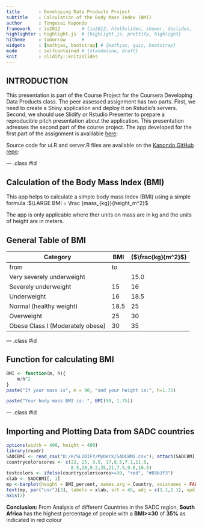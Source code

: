 ```yaml
---
title       : Developing Data Products Project
subtitle    : Calculation of the Body Mass Index (BMI)
author      : Tongesai Kapondo 
framework   : io2012        # {io2012, html5slides, shower, dzslides, ...}
highlighter : highlight.js  # {highlight.js, prettify, highlight}
hitheme     : tomorrow      # 
widgets     : [mathjax, bootstrap] # {mathjax, quiz, bootstrap}
mode        : selfcontained # {standalone, draft}
knit        : slidify::knit2slides
---
```



## INTRODUCTION
This presentation is part of the Course Project for the Coursera Developing Data Products class. The peer assessed assignment has two parts. First, we need to create a Shiny application and deploy it on Rstudio's servers. Second, we should use Slidify or Rstudio Presenter to prepare a reproducible pitch presentation about the application. This presentation adresses the second part of the course project.
The app developed for the first part of the assignment is avalilable [here](https://kapondot.shinyapps.io/DevelopingDataProjects/):

Source code for ui.R and server.R files are available on the [Kapondo GitHub repo](https://github.com/Kapondo/Dataproducts):


--- .class #id 

## Calculation of the Body Mass Index (BMI)

This app helps to calculate a simple body mass index (BMI) using a simple formula :$\LARGE BMI = \frac {mass_{kg}}{height_m^2}$

The app is only applicable where ther units on mass are in kg and the units of height are in meters.


## General Table of BMI 

Category |	BMI |($\frac{kg}{m^2}$) 
---------|-------|-----------------
          | from | to
Very severely underweight |  	|15.0
Severely underweight    |15	    |16
Underweight	|16	| 18.5
Normal (healthy weight) |	18.5 |	25
Overweight	| 25 |	30
Obese Class I (Moderately obese) |	30 |	35


--- .class #id

## Function for calculating BMI

```r
BMI <- function(m, h){
    m/h^2
}
paste("If your mass is", m = 90, "and your height is:", h=1.75)

paste("Your body mass BMI is: ", BMI(90, 1.75))
```

--- .class #id

## Importing and Plotting Data from SADC countries
```r
options(width = 400, height = 400) 
library(readr)
SADCBMI <- read_csv("D:/R/SLIDIFY/MyDeck/SADCBMI.csv"); attach(SADCBMI)
countrycolorscores <- c(22, 25, 9.5, 17,8.5,7.1,11.5,
                        8.5,20,9.2,35,21,7.5,9.8,10.5)
testcolors <- ifelse(countrycolorscores>=30, "red", "#03b3f3")
xlab <- SADCBMI[, 1]
mp <-barplot(height = BMI_percent, names.arg = Country, axisnames = FALSE,  col = testcolors)
text(mp, par("usr")[3], labels = xlab, srt = 45, adj = c(1.1,1.1), xpd = TRUE, cex=1, ylab = "BMI>=30 (%)")
axis(2)
```
**Conclusion:** From Analysis of different Countries in the SADC region, **South Africa** has the highest percentage of people with a **BMI>=30** of **35%** as indicated in red colour
